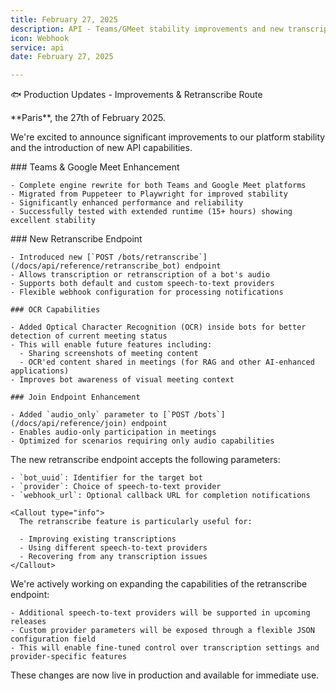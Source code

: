 ```yaml
---
title: February 27, 2025
description: API - Teams/GMeet stability improvements and new transcription capabilities
icon: Webhook
service: api
date: February 27, 2025

---
```


🐟 Production Updates - Improvements & Retranscribe Route

<Callout type="info">
  **Paris**, the 27th of February 2025.
</Callout>

We're excited to announce significant improvements to our platform stability and the introduction of new API capabilities.

<Accordions>
  <Accordion title="Platform Stability Improvements" value="platform-stability">
    ### Teams & Google Meet Enhancement

    - Complete engine rewrite for both Teams and Google Meet platforms
    - Migrated from Puppeteer to Playwright for improved stability
    - Significantly enhanced performance and reliability
    - Successfully tested with extended runtime (15+ hours) showing excellent stability
  </Accordion>

  <Accordion title="New API Features" value="new-api-features">
    ### New Retranscribe Endpoint

    - Introduced new [`POST /bots/retranscribe`](/docs/api/reference/retranscribe_bot) endpoint
    - Allows transcription or retranscription of a bot's audio
    - Supports both default and custom speech-to-text providers
    - Flexible webhook configuration for processing notifications

    ### OCR Capabilities

    - Added Optical Character Recognition (OCR) inside bots for better detection of current meeting status
    - This will enable future features including:
      - Sharing screenshots of meeting content
      - OCR'ed content shared in meetings (for RAG and other AI-enhanced applications)
    - Improves bot awareness of visual meeting context

    ### Join Endpoint Enhancement

    - Added `audio_only` parameter to [`POST /bots`](/docs/api/reference/join) endpoint
    - Enables audio-only participation in meetings
    - Optimized for scenarios requiring only audio capabilities
  </Accordion>

  <Accordion title="Retranscribe API" value="retranscribe-api">
    The new retranscribe endpoint accepts the following parameters:

    - `bot_uuid`: Identifier for the target bot
    - `provider`: Choice of speech-to-text provider
    - `webhook_url`: Optional callback URL for completion notifications

    <Callout type="info">
      The retranscribe feature is particularly useful for:

      - Improving existing transcriptions
      - Using different speech-to-text providers
      - Recovering from any transcription issues
    </Callout>
  </Accordion>

  <Accordion title="Future Enhancements" value="future-enhancements">
    We're actively working on expanding the capabilities of the retranscribe endpoint:

    - Additional speech-to-text providers will be supported in upcoming releases
    - Custom provider parameters will be exposed through a flexible JSON configuration field
    - This will enable fine-tuned control over transcription settings and provider-specific features
  </Accordion>
</Accordions>

<Callout type="info">
  These changes are now live in production and available for immediate use.
</Callout>